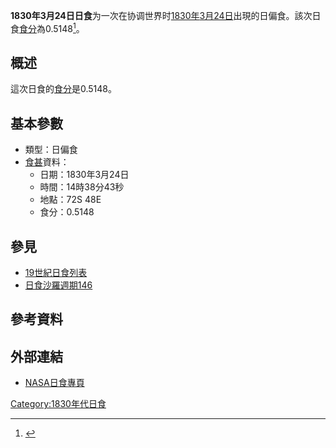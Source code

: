 {{Infobox Solar eclipse
| Year        = 1830
| Month       = 3
| Day         = 24
| Type        = 日偏食
| Image       = SE1830Mar24P.gif
| Image size  = 200px
| Image intro = 1830年3月24日日偏食路徑圖
  <!--   日食資料   -->
| Gamma       = -1.2622
| Mag         = 0.5148
| Saros       = [[日食沙羅週期146|146]]
| Saros total = 
| Saros seq   = 
  <!--     食甚     -->
| Duration    = 
| Location    = 
| Coords      = 
| Width       = 
  <!--   開始時間   -->
| Partial     = 
| Start type  = 
| Centre      = 
| Greatest    = 14:38:43
  <!--     倒數     -->
| hour        = 14
| minute      = 38
| second      = 43
| Duration_s  = 
}}
'''1830年3月24日日食'''为一次在协调世界时[[1830年|1830年]][[3月24日|3月24日]]出現的日偏食。該次日食[[食分|食分]]為0.5148<ref name="nasa_catalog_list">{{cite web |url=http://eclipse.gsfc.nasa.gov/SEcat5/SE1801-1900.html |title=Catalog of Solar Eclipses: 1801 to 1900 |language=en |publisher=[[NASA|NASA]] |accessdate=2009-07-26 |archiveurl=https://web.archive.org/web/20150112204733/http://eclipse.gsfc.nasa.gov/SEcat5/SE1801-1900.html |archivedate=2015-01-12 |deadurl=no }}</ref>。

== 概述 ==
這次日食的[[食分|食分]]是0.5148。

== 基本參數 ==
{{NoteUTC}}
* 類型：日偏食
*[[食甚|食甚]]資料：
** 日期：1830年3月24日
** 時間：14時38分43秒 
** 地點：72S 48E
** 食分：0.5148

== 參見 ==
{{日食主題}}
* [[19世紀日食列表|19世紀日食列表]]
* [[日食沙羅週期146|日食沙羅週期146]]

== 參考資料 ==
{{reflist}}

== 外部連結 ==
* [http://eclipse.gsfc.nasa.gov/solar.html NASA日食專頁]{{Wayback|url=http://eclipse.gsfc.nasa.gov/solar.html |date=20190108200537 }}{{en icon}}

{{日食}}

[[Category:1830年代日食|Category:1830年代日食]]

{{Eclipse-stub}}